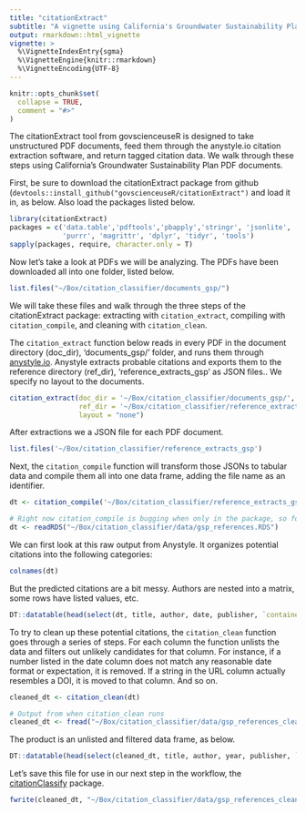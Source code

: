 ```yaml
---
title: "citationExtract"
subtitle: "A vignette using California's Groundwater Sustainability Plan documents"
output: rmarkdown::html_vignette
vignette: >
  %\VignetteIndexEntry{sgma}
  %\VignetteEngine{knitr::rmarkdown}
  %\VignetteEncoding{UTF-8}
---
```


```r
knitr::opts_chunk$set(
  collapse = TRUE,
  comment = "#>"
)
```

The citationExtract tool from govscienceuseR is designed to take unstructured PDF documents, feed them through the anystyle.io citation extraction software, and return tagged citation data. We walk through these steps using California's Groundwater Sustainability Plan PDF documents.  

First, be sure to download the citationExtract package from github (`devtools::install_github("govscienceuseR/citationExtract")` and load it in, as below. Also load the packages listed below.  

```r
library(citationExtract)
packages = c('data.table','pdftools','pbapply','stringr', 'jsonlite', 
             'purrr', 'magrittr', 'dplyr', 'tidyr', 'tools')
sapply(packages, require, character.only = T)
```

Now let's take a look at PDFs we will be analyzing. The PDFs have been downloaded all into one folder, listed below.  

```r
list.files("~/Box/citation_classifier/documents_gsp/")
```

We will take these files and walk through the three steps of the citationExtract package: extracting with `citation_extract`, compiling with `citation_compile`, and cleaning with `citation_clean`.  

The `citation_extract` function below reads in every PDF in the document directory (doc_dir), 'documents_gsp/' folder, and runs them through [anystyle.io](https://anystyle.io/). Anystyle extracts probable citations and exports them to the reference directory (ref_dir), 'reference_extracts_gsp' as JSON files.. We specify no layout to the documents.  

```r
citation_extract(doc_dir = '~/Box/citation_classifier/documents_gsp/', 
                 ref_dir = '~/Box/citation_classifier/reference_extracts_gsp', 
                 layout = "none")
```

After extractions we a JSON file for each PDF document.  

```r
list.files('~/Box/citation_classifier/reference_extracts_gsp')
```

Next, the `citation_compile` function will transform those JSONs to tabular data and compile them all into one data frame, adding the file name as an identifier.  

```r
dt <- citation_compile('~/Box/citation_classifier/reference_extracts_gsp')
```

```r
# Right now citation_compile is bugging when only in the package, so for now overwriting it. Output from when citation_compile runs outside of package
dt <- readRDS("~/Box/citation_classifier/data/gsp_references.RDS")
```

We can first look at this raw output from Anystyle. It organizes potential citations into the following categories:  

```r
colnames(dt)
```

But the predicted citations are a bit messy. Authors are nested into a matrix, some rows have listed values, etc.  

```r
DT::datatable(head(select(dt, title, author, date, publisher, `container-title`, doi), n = 50), rownames = F)
```

To try to clean up these potential citations, the `citation_clean` function goes through a series of steps. For each column the function unlists the data and filters out unlikely candidates for that column. For instance, if a number listed in the date column does not match any reasonable date format or expectation, it is removed. If a string in the URL column actually resembles a DOI, it is moved to that column. And so on. 


```r
cleaned_dt <- citation_clean(dt)
```

```r
# Output from when citation_clean runs
cleaned_dt <- fread("~/Box/citation_classifier/data/gsp_references_clean.csv")
```

The product is an unlisted and filtered data frame, as below.  

```r
DT::datatable(head(select(cleaned_dt, title, author, year, publisher, `container`, doi), n = 50), rownames = F)
```

Let's save this file for use in our next step in the workflow, the [citationClassify](https://github.com/govscienceuseR/citationClassify) package. 
```r
fwrite(cleaned_dt, "~/Box/citation_classifier/data/gsp_references_clean.csv")
```


